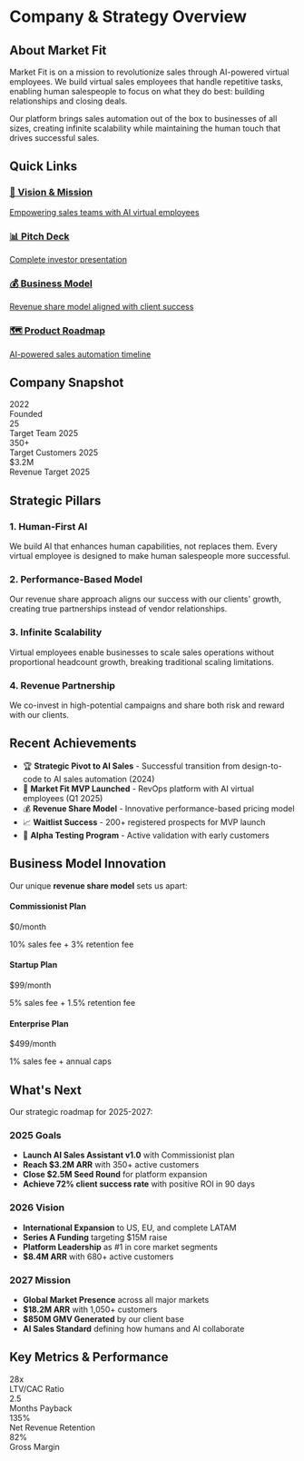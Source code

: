 # Company & Strategy Overview

## About Market Fit

Market Fit is on a mission to revolutionize sales through AI-powered virtual employees. We build virtual sales employees that handle repetitive tasks, enabling human salespeople to focus on what they do best: building relationships and closing deals.

Our platform brings sales automation out of the box to businesses of all sizes, creating infinite scalability while maintaining the human touch that drives successful sales.

## Quick Links

<div className="nx-grid nx-grid-cols-1 nx-gap-4 nx-mt-6 md:nx-grid-cols-2">
  <a href="/company/vision-mission" className="nx-block nx-rounded-lg nx-border nx-border-gray-200 nx-p-4 nx-no-underline hover:nx-shadow-md nx-transition-shadow dark:nx-border-gray-800">
    <h3 className="nx-font-semibold nx-text-lg">🎯 Vision & Mission</h3>
    <span className="nx-mt-1 nx-text-sm nx-text-gray-600 dark:nx-text-gray-400">
      Empowering sales teams with AI virtual employees
    </span>
  </a>
  
  <a href="/company/pitch-deck" className="nx-block nx-rounded-lg nx-border nx-border-gray-200 nx-p-4 nx-no-underline hover:nx-shadow-md nx-transition-shadow dark:nx-border-gray-800">
    <h3 className="nx-font-semibold nx-text-lg">📊 Pitch Deck</h3>
    <span className="nx-mt-1 nx-text-sm nx-text-gray-600 dark:nx-text-gray-400">
      Complete investor presentation
    </span>
  </a>
  
  <a href="/company/business-model" className="nx-block nx-rounded-lg nx-border nx-border-gray-200 nx-p-4 nx-no-underline hover:nx-shadow-md nx-transition-shadow dark:nx-border-gray-800">
    <h3 className="nx-font-semibold nx-text-lg">💰 Business Model</h3>
    <span className="nx-mt-1 nx-text-sm nx-text-gray-600 dark:nx-text-gray-400">
      Revenue share model aligned with client success
    </span>
  </a>
  
  <a href="/company/roadmap" className="nx-block nx-rounded-lg nx-border nx-border-gray-200 nx-p-4 nx-no-underline hover:nx-shadow-md nx-transition-shadow dark:nx-border-gray-800">
    <h3 className="nx-font-semibold nx-text-lg">🗺️ Product Roadmap</h3>
    <span className="nx-mt-1 nx-text-sm nx-text-gray-600 dark:nx-text-gray-400">
      AI-powered sales automation timeline
    </span>
  </a>
</div>

## Company Snapshot

<div className="nx-mt-8 nx-grid nx-grid-cols-2 nx-gap-6 md:nx-grid-cols-4">
  <div>
    <div className="nx-text-3xl nx-font-bold nx-text-primary-600">2022</div>
    <div className="nx-text-sm nx-text-gray-600 dark:nx-text-gray-400">Founded</div>
  </div>
  <div>
    <div className="nx-text-3xl nx-font-bold nx-text-primary-600">25</div>
    <div className="nx-text-sm nx-text-gray-600 dark:nx-text-gray-400">Target Team 2025</div>
  </div>
  <div>
    <div className="nx-text-3xl nx-font-bold nx-text-primary-600">350+</div>
    <div className="nx-text-sm nx-text-gray-600 dark:nx-text-gray-400">Target Customers 2025</div>
  </div>
  <div>
    <div className="nx-text-3xl nx-font-bold nx-text-primary-600">$3.2M</div>
    <div className="nx-text-sm nx-text-gray-600 dark:nx-text-gray-400">Revenue Target 2025</div>
  </div>
</div>

## Strategic Pillars

### 1. Human-First AI
We build AI that enhances human capabilities, not replaces them. Every virtual employee is designed to make human salespeople more successful.

### 2. Performance-Based Model
Our revenue share approach aligns our success with our clients' growth, creating true partnerships instead of vendor relationships.

### 3. Infinite Scalability
Virtual employees enable businesses to scale sales operations without proportional headcount growth, breaking traditional scaling limitations.

### 4. Revenue Partnership
We co-invest in high-potential campaigns and share both risk and reward with our clients.

## Recent Achievements

- 🏆 **Strategic Pivot to AI Sales** - Successful transition from design-to-code to AI sales automation (2024)
- 🚀 **Market Fit MVP Launched** - RevOps platform with AI virtual employees (Q1 2025)
- 💰 **Revenue Share Model** - Innovative performance-based pricing model
- 📈 **Waitlist Success** - 200+ registered prospects for MVP launch
- 🤝 **Alpha Testing Program** - Active validation with early customers

## Business Model Innovation

Our unique **revenue share model** sets us apart:

<div className="nx-mt-6 nx-grid nx-grid-cols-1 nx-gap-4 md:nx-grid-cols-3">
  <div className="nx-rounded-lg nx-border nx-border-gray-200 nx-p-4 dark:nx-border-gray-800">
    <h4 className="nx-font-semibold">Commissionist Plan</h4>
    <p className="nx-text-2xl nx-font-bold nx-text-primary-600 nx-mt-2">$0/month</p>
    <p className="nx-text-sm nx-text-gray-600 dark:nx-text-gray-400">10% sales fee + 3% retention fee</p>
  </div>
  
  <div className="nx-rounded-lg nx-border nx-border-gray-200 nx-p-4 dark:nx-border-gray-800">
    <h4 className="nx-font-semibold">Startup Plan</h4>
    <p className="nx-text-2xl nx-font-bold nx-text-primary-600 nx-mt-2">$99/month</p>
    <p className="nx-text-sm nx-text-gray-600 dark:nx-text-gray-400">5% sales fee + 1.5% retention fee</p>
  </div>
  
  <div className="nx-rounded-lg nx-border nx-border-gray-200 nx-p-4 dark:nx-border-gray-800">
    <h4 className="nx-font-semibold">Enterprise Plan</h4>
    <p className="nx-text-2xl nx-font-bold nx-text-primary-600 nx-mt-2">$499/month</p>
    <p className="nx-text-sm nx-text-gray-600 dark:nx-text-gray-400">1% sales fee + annual caps</p>
  </div>
</div>

## What's Next

Our strategic roadmap for 2025-2027:

### 2025 Goals
- **Launch AI Sales Assistant v1.0** with Commissionist plan
- **Reach $3.2M ARR** with 350+ active customers
- **Close $2.5M Seed Round** for platform expansion
- **Achieve 72% client success rate** with positive ROI in 90 days

### 2026 Vision
- **International Expansion** to US, EU, and complete LATAM
- **Series A Funding** targeting $15M raise
- **Platform Leadership** as #1 in core market segments
- **$8.4M ARR** with 680+ active customers

### 2027 Mission
- **Global Market Presence** across all major markets
- **$18.2M ARR** with 1,050+ customers
- **$850M GMV Generated** by our client base
- **AI Sales Standard** defining how humans and AI collaborate

## Key Metrics & Performance

<div className="nx-mt-6 nx-grid nx-grid-cols-2 nx-gap-6 md:nx-grid-cols-4">
  <div>
    <div className="nx-text-2xl nx-font-bold nx-text-primary-600">28x</div>
    <div className="nx-text-sm nx-text-gray-600 dark:nx-text-gray-400">LTV/CAC Ratio</div>
  </div>
  <div>
    <div className="nx-text-2xl nx-font-bold nx-text-primary-600">2.5</div>
    <div className="nx-text-sm nx-text-gray-600 dark:nx-text-gray-400">Months Payback</div>
  </div>
  <div>
    <div className="nx-text-2xl nx-font-bold nx-text-primary-600">135%</div>
    <div className="nx-text-sm nx-text-gray-600 dark:nx-text-gray-400">Net Revenue Retention</div>
  </div>
  <div>
    <div className="nx-text-2xl nx-font-bold nx-text-primary-600">82%</div>
    <div className="nx-text-sm nx-text-gray-600 dark:nx-text-gray-400">Gross Margin</div>
  </div>
</div> 